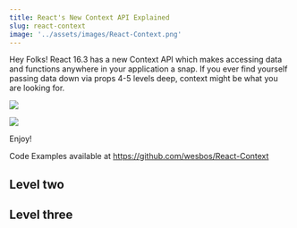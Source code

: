 ```yaml
---
title: React's New Context API Explained
slug: react-context
image: '../assets/images/React-Context.png'
---
```

Hey Folks! React 16.3 has a new Context API which makes accessing data and functions anywhere in your application a snap. If you ever find yourself passing data down via props 4-5 levels deep, context might be what you are looking for.


![](./thumb.png)

![](./React-Context.png)

Enjoy!

<YouTube videoId="XLJN4JfniH4"/>

Code Examples available at https://github.com/wesbos/React-Context

## Level two


## Level three
